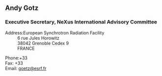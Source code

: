 ==Andy Gotz==
===Executive Secretary, NeXus International Advisory Committee===
;Address:European Synchrotron Radiation Facility
:6 rue Jules Horowitz
:38042 Grenoble Cedex 9
:FRANCE

;Phone:+33
;Fax: +33
;Email: [mailto:goetz@esrf.fr goetz@esrf.fr]